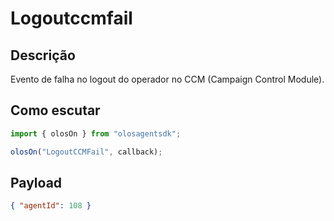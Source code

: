 # Logoutccmfail

## Descrição

Evento de falha no logout do operador no CCM (Campaign Control Module).

## Como escutar

```js copy
import { olosOn } from "olosagentsdk";

olosOn("LogoutCCMFail", callback);
```

## Payload

```json copy
{ "agentId": 108 }
```
